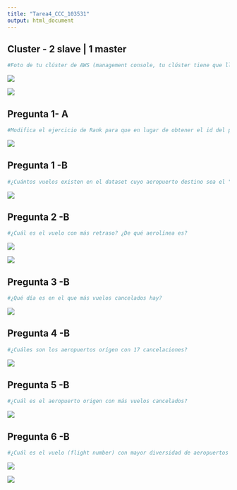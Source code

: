 ```yaml
---
title: "Tarea4_CCC_103531"
output: html_document
---
```

## Cluster - 2 slave | 1 master
```r
#Foto de tu clúster de AWS (management console, tu clúster tiene que llamarse con tu nombre_apellido), también puedes hacerlo en tu máquina con la misma configuración mencionada anteriormente
```

![](https://www.dropbox.com/s/mwp1hy8nue5mptj/cluster1.png?dl=1)

![](https://www.dropbox.com/s/wj0u2fmnmquskb0/cluster2.png?dl=1)

## Pregunta 1- A
```r
#Modifica el ejercicio de Rank para que en lugar de obtener el id del producto con mejor rank obtengamos el nombre del producto -requieres un join- con el mejor rank
```

![](https://www.dropbox.com/s/ofxfemhcmt5yb3z/ej_a.png?dl=1)

## Pregunta 1 -B
```r
#¿Cuántos vuelos existen en el dataset cuyo aeropuerto destino sea el "Honolulu International Airport"?
```

![](https://www.dropbox.com/s/11v4bmtzsimyn0t/ej1_b.png?dl=1)

## Pregunta 2 -B
```r
#¿Cuál es el vuelo con más retraso? ¿De qué aerolínea es?
```

![](https://www.dropbox.com/s/gaunm769m5sphm9/ej2_b_aerolinea.png?dl=1)

![](https://www.dropbox.com/s/dqlv7fgm031xvpz/ej2_b_numvuelo.png?dl=1)

## Pregunta 3 -B
```r
#¿Qué día es en el que más vuelos cancelados hay?
```

![](https://www.dropbox.com/s/3q3271vy6uex64u/ej3_b.png?dl=1)

## Pregunta 4 -B
```r
#¿Cuáles son los aeropuertos orígen con 17 cancelaciones?
```

![](https://www.dropbox.com/s/jef5lujl7dsmixa/ej4_b.png?dl=1)

## Pregunta 5 -B
```r
#¿Cuál es el aeropuerto origen con más vuelos cancelados?
```

![](https://www.dropbox.com/s/5ig15kiy033zbvf/ej5_b.png?dl=1)

## Pregunta 6 -B
```r
#¿Cuál es el vuelo (flight number) con mayor diversidad de aeropuertos destino, cuáles son estos destinos? 
```

![](https://www.dropbox.com/s/xyjkgvjnpqhggho/ej6_b_destinos.png?dl=1)

![](https://www.dropbox.com/s/d58fw1oi4t0ti0d/ej6_b_numvuelo.png?dl=1)
